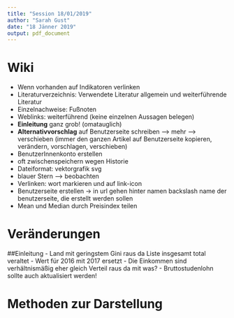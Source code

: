 ```yaml
---
title: "Session 18/01/2019"
author: "Sarah Gust"
date: "18 Jänner 2019"
output: pdf_document
---
```


# Wiki
- Wenn vorhanden auf Indikatoren verlinken 
- Literaturverzeichnis: Verwendete Literatur allgemein und weiterführende Literatur
- Einzelnachweise: Fußnoten
- Weblinks: weiterführend (keine einzelnen Aussagen belegen)
- **Einleitung** ganz grob! (omatauglich)
- **Alternativvorschlag** auf Benutzerseite schreiben --> mehr --> verschieben (immer den ganzen Artikel auf Benutzerseite kopieren, verändern, vorschlagen, verschieben) 
- BenutzerInnenkonto erstellen 
- oft zwischenspeichern wegen Historie
- Dateiformat: vektorgrafik svg
- blauer Stern --> beobachten
- Verlinken: wort markieren und auf link-icon
- Benutzerseite erstellen -> in url gehen hinter namen backslash name der benutzerseite, die erstellt werden sollen 
- Mean und Median durch Preisindex teilen 

# Veränderungen

##Einleitung 
- Land mit geringstem Gini raus da Liste insgesamt total veraltet
- Wert für 2016 mit 2017 ersetzt
- Die Einkommen sind verhältnismäßig eher gleich Verteil raus da mit was?
- Bruttostudenlohn sollte auch aktualisiert werden! 

# Methoden zur Darstellung



